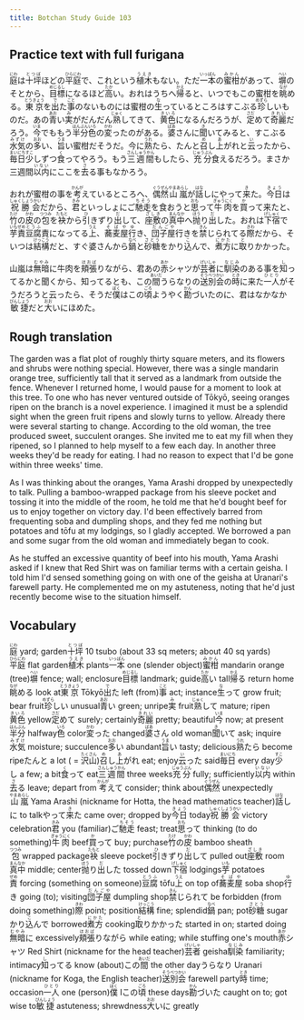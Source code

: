 ```yaml
---
title: Botchan Study Guide 103
---
```


## Practice text with full furigana

<p>
<ruby><rb>庭</rb><rt>にわ</rt></ruby>は<ruby><rb>十坪</rb><rt>とつぼ</rt></ruby>ほどの<ruby><rb>平庭</rb><rt>ひらにわ</rt></ruby>で、これという<ruby><rb>植木</rb><rt>うえき</rt></ruby>もない。ただ<ruby><rb>一本</rb><rt>いっぽん</rt></ruby>の<ruby><rb>蜜柑</rb><rt>みかん</rt></ruby>があって、<ruby><rb>塀</rb><rt>へい</rt></ruby>のそとから、<ruby><rb>目標</rb><rt>めじるし</rt></ruby>になるほど<ruby><rb>高</rb><rt>たか</rt></ruby>い。おれはうちへ<ruby><rb>帰</rb><rt>かえ</rt></ruby>ると、いつでもこの蜜柑を<ruby><rb>眺</rb><rt>なが</rt></ruby>める。<ruby><rb>東京</rb><rt>とうきょう</rt></ruby>を<ruby><rb>出</rb><rt>で</rt></ruby>た<ruby><rb>事</rb><rt>こと</rt></ruby>のないものには蜜柑の<ruby><rb>生</rb><rt>な</rt></ruby>っているところはすこぶる<ruby><rb>珍</rb><rt>めずら</rt></ruby>しいものだ。あの<ruby><rb>青</rb><rt>あお</rt></ruby>い<ruby><rb>実</rb><rt>み</rt></ruby>がだんだん<ruby><rb>熟</rb><rt>じゅく</rt></ruby>してきて、<ruby><rb>黄色</rb><rt>きいろ</rt></ruby>になるんだろうが、<ruby><rb>定</rb><rt>さだ</rt></ruby>めて<ruby><rb>奇麗</rb><rt>きれい</rt></ruby>だろう。<ruby><rb>今</rb><rt>いま</rt></ruby>でももう<ruby><rb>半分</rb><rt>はんぶん</rt></ruby><ruby><rb>色</rb><rt>いろ</rt></ruby>の<ruby><rb>変</rb><rt>かわ</rt></ruby>ったのがある。<ruby><rb>婆</rb><rt>ばあ</rt></ruby>さんに<ruby><rb>聞</rb><rt>き</rt></ruby>いてみると、すこぶる<ruby><rb>水気</rb><rt>みずけ</rt></ruby>の<ruby><rb>多</rb><rt>おお</rt></ruby>い、<ruby><rb>旨</rb><rt>うま</rt></ruby>い蜜柑だそうだ。今に<ruby><rb>熟</rb><rt>うれ</rt></ruby>たら、たんと<ruby><rb>召</rb><rt>め</rt></ruby>し<ruby><rb>上</rb><rt>あ</rt></ruby>がれと<ruby><rb>云</rb><rt>い</rt></ruby>ったから、<ruby><rb>毎日</rb><rt>まいにち</rt></ruby><ruby><rb>少</rb><rt>すこ</rt></ruby>しずつ<ruby><rb>食</rb><rt>く</rt></ruby>ってやろう。もう<ruby><rb>三週間</rb><rt>さんしゅうかん</rt></ruby>もしたら、<ruby><rb>充分</rb><rt>じゅうぶん</rt></ruby>食えるだろう。まさか三週間<ruby><rb>以内</rb><rt>いない</rt></ruby>にここを<ruby><rb>去</rb><rt>さ</rt></ruby>る事もなかろう。
</p>

<p>
おれが蜜柑の事を<ruby><rb>考</rb><rt>かんが</rt></ruby>えているところへ、<ruby><rb>偶然</rb><rt>ぐうぜん</rt></ruby><ruby><rb>山嵐</rb><rt>やまあらし</rt></ruby>が<ruby><rb>話</rb><rt>はな</rt></ruby>しにやって<ruby><rb>来</rb><rt>き</rt></ruby>た。<ruby><rb>今日</rb><rt>きょう</rt></ruby>は<ruby><rb>祝勝会</rb><rt>しゅくしょうかい</rt></ruby>だから、<ruby><rb>君</rb><rt>きみ</rt></ruby>といっしょにご<ruby><rb>馳走</rb><rt>ちそう</rt></ruby>を食おうと<ruby><rb>思</rb><rt>おも</rt></ruby>って<ruby><rb>牛肉</rb><rt>ぎゅうにく</rt></ruby>を<ruby><rb>買</rb><rt>か</rt></ruby>って来たと、<ruby><rb>竹</rb><rt>たけ</rt></ruby>の<ruby><rb>皮</rb><rt>かわ</rt></ruby>の<ruby><rb>包</rb><rt>つつみ</rt></ruby>を<ruby><rb>袂</rb><rt>たもと</rt></ruby>から<ruby><rb>引</rb><rt>ひ</rt></ruby>きずり<ruby><rb>出</rb><rt>だ</rt></ruby>して、<ruby><rb>座敷</rb><rt>ざしき</rt></ruby>の<ruby><rb>真中</rb><rt>まんなか</rt></ruby>へ<ruby><rb>抛</rb><rt>ほう</rt></ruby>り<ruby><rb>出</rb><rt>だ</rt></ruby>した。おれは<ruby><rb>下宿</rb><rt>げしゅく</rt></ruby>で<ruby><rb>芋</rb><rt>いも</rt></ruby><ruby><rb>責</rb><rt>ぜめ</rt></ruby><ruby><rb>豆腐</rb><rt>とうふ</rt></ruby>責になってる<ruby><rb>上</rb><rt>うえ</rt></ruby>、<ruby><rb>蕎麦屋</rb><rt>そばや</rt></ruby><ruby><rb>行</rb><rt>ゆ</rt></ruby>き、<ruby><rb>団子屋</rb><rt>だんごや</rt></ruby>行きを<ruby><rb>禁</rb><rt>きん</rt></ruby>じられてる<ruby><rb>際</rb><rt>きわ</rt></ruby>だから、そいつは<ruby><rb>結構</rb><rt>けっこう</rt></ruby>だと、すぐ婆さんから<ruby><rb>鍋</rb><rt>なべ</rt></ruby>と<ruby><rb>砂糖</rb><rt>さとう</rt></ruby>をかり<ruby><rb>込</rb><rt>こ</rt></ruby>んで、<ruby><rb>煮方</rb><rt>にかた</rt></ruby>に<ruby><rb>取</rb><rt>と</rt></ruby>りかかった。
</p>

<p>
山嵐は<ruby><rb>無暗</rb><rt>むやみ</rt></ruby>に牛肉を<ruby><rb>頬張</rb><rt>ほおば</rt></ruby>りながら、君あの<ruby><rb>赤</rb><rt>あか</rt></ruby>シャツが<ruby><rb>芸者</rb><rt>げいしゃ</rt></ruby>に<ruby><rb>馴染</rb><rt>なじみ</rt></ruby>のある事を<ruby><rb>知</rb><rt>し</rt></ruby>ってるかと聞くから、知ってるとも、この<ruby><rb>間</rb><rt>あいだ</rt></ruby>うらなりの<ruby><rb>送別会</rb><rt>そうべつかい</rt></ruby>の<ruby><rb>時</rb><rt>とき</rt></ruby>に来た<ruby><rb>一人</rb><rt>ひとり</rt></ruby>がそうだろうと云ったら、そうだ<ruby><rb>僕</rb><rt>ぼく</rt></ruby>はこの<ruby><rb>頃</rb><rt>ごろ</rt></ruby>ようやく<ruby><rb>勘</rb><rt>かん</rt></ruby>づいたのに、君はなかなか<ruby><rb>敏捷</rb><rt>びんしょう</rt></ruby>だと<ruby><rb>大</rb><rt>おお</rt></ruby>いにほめた。
</p>


## Rough translation

The garden was a flat plot of roughly thirty square meters, and its flowers and shrubs were nothing special. However, there was a single mandarin orange tree, sufficiently tall that it served as a landmark from outside the fence. Whenever I returned home, I would pause for a moment to look at this tree. To one who has never ventured outside of Tōkyō, seeing oranges ripen on the branch is a novel experience. I imagined it must be a splendid sight when the green fruit ripens and slowly turns to yellow. Already there were several starting to change. According to the old woman, the tree produced sweet, succulent oranges. She invited me to eat my fill when they ripened, so I planned to help myself to a few each day. In another three weeks they'd be ready for eating. I had no reason to expect that I'd be gone within three weeks' time.

As I was thinking about the oranges, Yama Arashi dropped by unexpectedly to talk. Pulling a bamboo-wrapped package from his sleeve pocket and tossing it into the middle of the room, he told me that he'd bought beef for us to enjoy together on victory day. I'd been effectively barred from frequenting soba and dumpling shops, and they fed me nothing but potatoes and tōfu at my lodgings, so I gladly accepted. We borrowed a pan and some sugar from the old woman and immediately began to cook.

As he stuffed an excessive quantity of beef into his mouth, Yama Arashi asked if I knew that Red Shirt was on familiar terms with a certain geisha. I told him I'd sensed something going on with one of the geisha at Uranari's farewell party. He complemented me on my astuteness, noting that he'd just recently become wise to the situation himself.


## Vocabulary

<p>
<span className="vocabstudy"><ruby><rb>庭</rb><rt>にわ</rt></ruby>&nbsp;yard; garden</span><span className="vocabstudy"><ruby><rb>十坪</rb><rt>とつぼ</rt></ruby>&nbsp;10 tsubo (about 33 sq meters; about 40 sq yards)</span><span className="vocabstudy"><ruby><rb>平庭</rb><rt>ひらにわ</rt></ruby>&nbsp;flat garden</span><span className="vocabstudy"><ruby><rb>植木</rb><rt>うえき</rt></ruby>&nbsp;plants</span><span className="vocabstudy"><ruby><rb>一本</rb><rt>いっぽん</rt></ruby>&nbsp;one (slender object)</span><span className="vocabstudy"><ruby><rb>蜜柑</rb><rt>みかん</rt></ruby>&nbsp;mandarin orange (tree)</span><span className="vocabstudy"><ruby><rb>塀</rb><rt>へい</rt></ruby>&nbsp;fence; wall; enclosure</span><span className="vocabstudy"><ruby><rb>目標</rb><rt>めじるし</rt></ruby>&nbsp;landmark; guide</span><span className="vocabstudy"><ruby><rb>高</rb><rt>たか</rt></ruby>い&nbsp;tall</span><span className="vocabstudy"><ruby><rb>帰</rb><rt>かえ</rt></ruby>る&nbsp;return home</span><span className="vocabstudy"><ruby><rb>眺</rb><rt>なが</rt></ruby>める&nbsp;look at</span><span className="vocabstudy"><ruby><rb>東京</rb><rt>とうきょう</rt></ruby>&nbsp;Tōkyō</span><span className="vocabstudy"><ruby><rb>出</rb><rt>で</rt></ruby>た&nbsp;left (from)</span><span className="vocabstudy"><ruby><rb>事</rb><rt>こと</rt></ruby>&nbsp;act; instance</span><span className="vocabstudy"><ruby><rb>生</rb><rt>な</rt></ruby>って&nbsp;grow fruit; bear fruit</span><span className="vocabstudy"><ruby><rb>珍</rb><rt>めずら</rt></ruby>しい&nbsp;unusual</span><span className="vocabstudy"><ruby><rb>青</rb><rt>あお</rt></ruby>い&nbsp;green; unripe</span><span className="vocabstudy"><ruby><rb>実</rb><rt>み</rt></ruby>&nbsp;fruit</span><span className="vocabstudy"><ruby><rb>熟</rb><rt>じゅく</rt></ruby>して&nbsp;mature; ripen</span><span className="vocabstudy"><ruby><rb>黄色</rb><rt>きいろ</rt></ruby>&nbsp;yellow</span><span className="vocabstudy"><ruby><rb>定</rb><rt>さだ</rt></ruby>めて&nbsp;surely; certainly</span><span className="vocabstudy"><ruby><rb>奇麗</rb><rt>きれい</rt></ruby>&nbsp;pretty; beautiful</span><span className="vocabstudy"><ruby><rb>今</rb><rt>いま</rt></ruby>&nbsp;now; at present</span><span className="vocabstudy"><ruby><rb>半分</rb><rt>はんぶん</rt></ruby>&nbsp;halfway</span><span className="vocabstudy"><ruby><rb>色</rb><rt>いろ</rt></ruby>&nbsp;color</span><span className="vocabstudy"><ruby><rb>変</rb><rt>かわ</rt></ruby>った&nbsp;changed</span><span className="vocabstudy"><ruby><rb>婆</rb><rt>ばあ</rt></ruby>さん&nbsp;old woman</span><span className="vocabstudy"><ruby><rb>聞</rb><rt>き</rt></ruby>いて&nbsp;ask; inquire</span><span className="vocabstudy"><ruby><rb>水気</rb><rt>みずけ</rt></ruby>&nbsp;moisture; succulence</span><span className="vocabstudy"><ruby><rb>多</rb><rt>おお</rt></ruby>い&nbsp;abundant</span><span className="vocabstudy"><ruby><rb>旨</rb><rt>うま</rt></ruby>い&nbsp;tasty; delicious</span><span className="vocabstudy"><ruby><rb>熟</rb><rt>うれ</rt></ruby>たら&nbsp;become ripe</span><span className="vocabstudy">たんと&nbsp;a lot ( = <ruby><rb>沢山</rb><rt>たくさん</rt></ruby>)</span><span className="vocabstudy"><ruby><rb>召</rb><rt>め</rt></ruby>し<ruby><rb>上</rb><rt>あ</rt></ruby>がれ&nbsp;eat; enjoy</span><span className="vocabstudy"><ruby><rb>云</rb><rt>い</rt></ruby>った&nbsp;said</span><span className="vocabstudy"><ruby><rb>毎日</rb><rt>まいにち</rt></ruby>&nbsp;every day</span><span className="vocabstudy"><ruby><rb>少</rb><rt>すこ</rt></ruby>し&nbsp;a few; a bit</span><span className="vocabstudy"><ruby><rb>食</rb><rt>く</rt></ruby>って&nbsp;eat</span><span className="vocabstudy"><ruby><rb>三週間</rb><rt>さんしゅうかん</rt></ruby>&nbsp;three weeks</span><span className="vocabstudy"><ruby><rb>充分</rb><rt>じゅうぶん</rt></ruby>&nbsp;fully; sufficiently</span><span className="vocabstudy"><ruby><rb>以内</rb><rt>いない</rt></ruby>&nbsp;within</span><span className="vocabstudy"><ruby><rb>去</rb><rt>さ</rt></ruby>る&nbsp;leave; depart from</span>
<span className="vocabstudy"><ruby><rb>考</rb><rt>かんが</rt></ruby>えて&nbsp;consider; think about</span><span className="vocabstudy"><ruby><rb>偶然</rb><rt>ぐうぜん</rt></ruby>&nbsp;unexpectedly</span><span className="vocabstudy"><ruby><rb>山嵐</rb><rt>やまあらし</rt></ruby>&nbsp;Yama Arashi (nickname for Hotta, the head mathematics teacher)</span><span className="vocabstudy"><ruby><rb>話</rb><rt>はな</rt></ruby>しに&nbsp;to talk</span><span className="vocabstudy">やって<ruby><rb>来</rb><rt>き</rt></ruby>た&nbsp;came over; dropped by</span><span className="vocabstudy"><ruby><rb>今日</rb><rt>きょう</rt></ruby>&nbsp;today</span><span className="vocabstudy"><ruby><rb>祝勝会</rb><rt>しゅくしょうかい</rt></ruby>&nbsp;victory celebration</span><span className="vocabstudy"><ruby><rb>君</rb><rt>きみ</rt></ruby>&nbsp;you (familiar)</span><span className="vocabstudy">ご<ruby><rb>馳走</rb><rt>ちそう</rt></ruby>&nbsp;feast; treat</span><span className="vocabstudy"><ruby><rb>思</rb><rt>おも</rt></ruby>って&nbsp;thinking (to do something)</span><span className="vocabstudy"><ruby><rb>牛肉</rb><rt>ぎゅうにく</rt></ruby>&nbsp;beef</span><span className="vocabstudy"><ruby><rb>買</rb><rt>か</rt></ruby>って&nbsp;buy; purchase</span><span className="vocabstudy"><ruby><rb>竹</rb><rt>たけ</rt></ruby>の<ruby><rb>皮</rb><rt>かわ</rt></ruby>&nbsp;bamboo sheath</span><span className="vocabstudy"><ruby><rb>包</rb><rt>つつみ</rt></ruby>&nbsp;wrapped package</span><span className="vocabstudy"><ruby><rb>袂</rb><rt>たもと</rt></ruby>&nbsp;sleeve pocket</span><span className="vocabstudy"><ruby><rb>引</rb><rt>ひ</rt></ruby>きずり<ruby><rb>出</rb><rt>だ</rt></ruby>して&nbsp;pulled out</span><span className="vocabstudy"><ruby><rb>座敷</rb><rt>ざしき</rt></ruby>&nbsp;room</span><span className="vocabstudy"><ruby><rb>真中</rb><rt>まんなか</rt></ruby>&nbsp;middle; center</span><span className="vocabstudy"><ruby><rb>抛</rb><rt>ほう</rt></ruby>り<ruby><rb>出</rb><rt>だ</rt></ruby>した&nbsp;tossed down</span><span className="vocabstudy"><ruby><rb>下宿</rb><rt>げしゅく</rt></ruby>&nbsp;lodgings</span><span className="vocabstudy"><ruby><rb>芋</rb><rt>いも</rt></ruby>&nbsp;potatoes</span><span className="vocabstudy"><ruby><rb>責</rb><rt>ぜめ</rt></ruby>&nbsp;forcing (something on someone)</span><span className="vocabstudy"><ruby><rb>豆腐</rb><rt>とうふ</rt></ruby>&nbsp;tōfu</span><span className="vocabstudy"><ruby><rb>上</rb><rt>うえ</rt></ruby>&nbsp;on top of</span><span className="vocabstudy"><ruby><rb>蕎麦屋</rb><rt>そばや</rt></ruby>&nbsp;soba shop</span><span className="vocabstudy"><ruby><rb>行</rb><rt>ゆ</rt></ruby>き&nbsp;going (to); visiting</span><span className="vocabstudy"><ruby><rb>団子屋</rb><rt>だんごや</rt></ruby>&nbsp;dumpling shop</span><span className="vocabstudy"><ruby><rb>禁</rb><rt>きん</rt></ruby>じられて&nbsp;be forbidden (from doing something)</span><span className="vocabstudy"><ruby><rb>際</rb><rt>きわ</rt></ruby>&nbsp;point; position</span><span className="vocabstudy"><ruby><rb>結構</rb><rt>けっこう</rt></ruby>&nbsp;fine; splendid</span><span className="vocabstudy"><ruby><rb>鍋</rb><rt>なべ</rt></ruby>&nbsp;pan; pot</span><span className="vocabstudy"><ruby><rb>砂糖</rb><rt>さとう</rt></ruby>&nbsp;sugar</span><span className="vocabstudy">かり<ruby><rb>込</rb><rt>こ</rt></ruby>んで&nbsp;borrowed</span><span className="vocabstudy"><ruby><rb>煮方</rb><rt>にかた</rt></ruby>&nbsp;cooking</span><span className="vocabstudy"><ruby><rb>取</rb><rt>と</rt></ruby>りかかった&nbsp;started in on; started doing</span>
<span className="vocabstudy"><ruby><rb>無暗</rb><rt>むやみ</rt></ruby>に&nbsp;excessively</span><span className="vocabstudy"><ruby><rb>頬張</rb><rt>ほおば</rt></ruby>りながら&nbsp;while eating; while stuffing one's mouth</span><span className="vocabstudy"><ruby><rb>赤</rb><rt>あか</rt></ruby>シャツ&nbsp;Red Shirt (nickname for the head teacher)</span><span className="vocabstudy"><ruby><rb>芸者</rb><rt>げいしゃ</rt></ruby>&nbsp;geisha</span><span className="vocabstudy"><ruby><rb>馴染</rb><rt>なじみ</rt></ruby>&nbsp;familiarity; intimacy</span><span className="vocabstudy"><ruby><rb>知</rb><rt>し</rt></ruby>ってる&nbsp;know (about)</span><span className="vocabstudy">この<ruby><rb>間</rb><rt>あいだ</rt></ruby>&nbsp;the other day</span><span className="vocabstudy">うらなり&nbsp;Uranari (nickname for Koga, the English teacher)</span><span className="vocabstudy"><ruby><rb>送別会</rb><rt>そうべつかい</rt></ruby>&nbsp;farewell party</span><span className="vocabstudy"><ruby><rb>時</rb><rt>とき</rt></ruby>&nbsp;time; occasion</span><span className="vocabstudy"><ruby><rb>一人</rb><rt>ひとり</rt></ruby>&nbsp;one (person)</span><span className="vocabstudy"><ruby><rb>僕</rb><rt>ぼく</rt></ruby>&nbsp;I</span><span className="vocabstudy">この<ruby><rb>頃</rb><rt>ごろ</rt></ruby>&nbsp;these days</span><span className="vocabstudy"><ruby><rb>勘</rb><rt>かん</rt></ruby>づいた&nbsp;caught on to; got wise to</span><span className="vocabstudy"><ruby><rb>敏捷</rb><rt>びんしょう</rt></ruby>&nbsp;astuteness; shrewdness</span><span className="vocabstudy"><ruby><rb>大</rb><rt>おお</rt></ruby>いに&nbsp;greatly</span>
</p>

